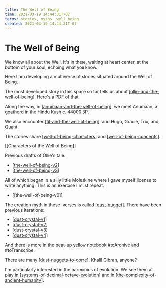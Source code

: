 ```yaml
---
title: The Well of Being
time: 2021-03-19 14:44:31T-07
terms: stories, myths, well being
created: 2021-03-19 14:44:31T-07
---
```


# The Well of Being

We know all about the Well. It's in there, waiting at heart center, at the bottom of your soul, echoing what you know.

Here I am developing a multiverse of stories situated around the Well of Being.

The most developed story in this space so far tells us about [[ollie-and-the-well-of-being]]. [Here's a PDF of that](/docs/Ollie%20and%20the%20Well%20of%20Being.pdf).

Along the way, in [[anumaan-and-the-well-of-being]], we meet Anumaan, a goatherd in the Hindu Kush c. 44000 BP.

We also encounter [[fil-and-the-well-of-being]], and Hugo, Gracie, Trix, and, Quant.

The stories share [[well-of-being-characters]] and [[well-of-being-concepts]].

[[Characters of the Well of Being]]

Previous drafts of Ollie's tale:

- [[the-well-of-being-v2]]
- [[the-well-of-being-v3]]

All of which began in a silly little Moleskine where I gave myself license to write anything. This is an exercise I must repeat.

- [[the-well-of-being-v0]]

The creation myth in these 'verses is called [[dust-nugget]].
There have been previous iterations:

- [[dust-crystal-v1]]
- [[dust-crystal-v2]]
- [[dust-crystal-v3]]
- [[dust-crystal-v4]]

And there is more in the beat-up yellow notebook #toArchive and #toTranscribe.

There are many [[dust-nuggets-to-come]]. Khalil Gibran, anyone?

I'm particularly interested in the harmonics of evolution. We see them at play in [[systems-of-decimal-octave-evolution]] and in [[the-complexity-of-ancient-humanity]].

[//begin]: # 'Autogenerated link references for markdown compatibility'
[ollie-and-the-well-of-being]: ollie-and-the-well-of-being 'Ollie and the Well of Being'
[anumaan-and-the-well-of-being]: anumaan-and-the-well-of-being 'Anumaan and the Well of Being'
[fil-and-the-well-of-being]: fil-and-the-well-of-being 'Fil and the Well of Being'
[well-of-being-characters]: well-of-being-characters 'Well of Being Characters'
[well-of-being-concepts]: well-of-being-concepts 'Well of Being Concepts'
[the-well-of-being-v2]: the-well-of-being-v2 'The Well of Being v2'
[the-well-of-being-v3]: the-well-of-being-v3 'The Well of Being v3'
[dust-nugget]: dust-nugget 'Dust Nugget'
[dust-crystal-v1]: dust-crystal-v1 'Dust Nugget v1'
[dust-crystal-v2]: dust-crystal-v2 'Dust Nugget v2'
[dust-crystal-v3]: dust-crystal-v3 'Dust Nugget v3'
[dust-crystal-v4]: dust-crystal-v4 'Dust Nugget v4'
[dust-nuggets-to-come]: dust-nuggets-to-come 'dust nuggets to come'
[systems-of-decimal-octave-evolution]: systems-of-decimal-octave-evolution 'Systems of Decimal Octave Evolution'
[the-complexity-of-ancient-humanity]: the-complexity-of-ancient-humanity 'The Complexity of Ancient Humanity'
[//end]: # 'Autogenerated link references'
